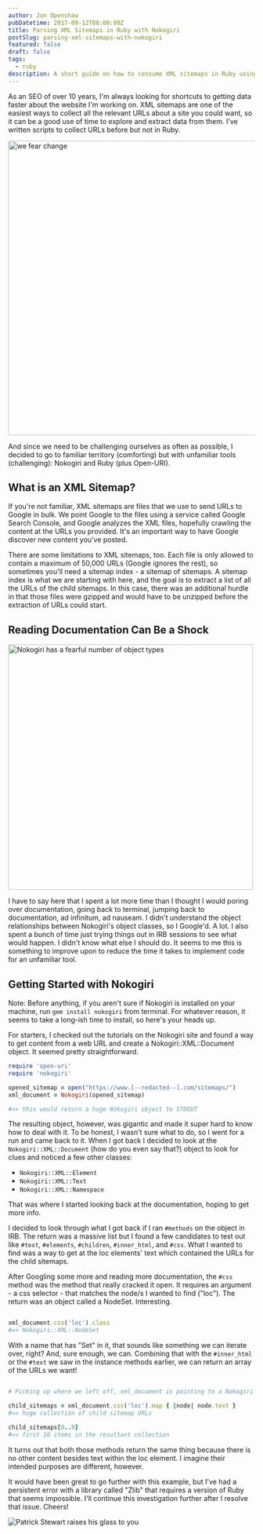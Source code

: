 ```yaml
---
author: Jon Openshaw
pubDatetime: 2017-09-12T08:00:00Z
title: Parsing XML Sitemaps in Ruby with Nokogiri
postSlug: parsing-xml-sitemaps-with-nokogiri
featured: false
draft: false
tags:
  - ruby
description: A short guide on how to consume XML sitemaps in Ruby using the Nokogiri gem and get at the good stuff.
---
```


As an SEO of over 10 years, I'm always looking for shortcuts to getting data faster about the website I'm working on. XML sitemaps are one of the easiest ways to collect all the relevant URLs about a site you could want, so it can be a good use of time to explore and extract data from them. I've written scripts to collect URLs before but not in Ruby.

<img
  src="https://i.giphy.com/media/FFUOouOEv3rKo/giphy.webp"
  alt="we fear change"
  width="600"
/>

And since we need to be challenging ourselves as often as possible, I decided to go to familiar territory (comforting) but with unfamiliar tools (challenging): Nokogiri and Ruby (plus Open-URI).

## What is an XML Sitemap?

If you're not familiar, XML sitemaps are files that we use to send URLs to Google in bulk. We point Google to the files using a service called Google Search Console, and Google analyzes the XML files, hopefully crawling the content at the URLs you provided. It's an important way to have Google discover new content you've posted.

There are some limitations to XML sitemaps, too. Each file is only allowed to contain a maximum of 50,000 URLs (Google ignores the rest), so sometimes you'll need a sitemap index - a sitemap of sitemaps. A sitemap index is what we are starting with here, and the goal is to extract a list of all the URLs of the child sitemaps. In this case, there was an additional hurdle in that those files were gzipped and would have to be unzipped before the extraction of URLs could start.

## Reading Documentation Can Be a Shock

<img
  src="https://media3.giphy.com/media/Ki9ZNTNS7aC9q/giphy.gif"
  alt="Nokogiri has a fearful number of object types"
  width="500"
/>

I have to say here that I spent a lot more time than I thought I would poring over documentation, going back to terminal, jumping back to documentation, ad infinitum, ad nauseam. I didn't understand the object relationships between Nokogiri's object classes, so I Google'd. A lot. I also spent a bunch of time just trying things out in IRB sessions to see what would happen. I didn't know what else I should do. It seems to me this is something to improve upon to reduce the time it takes to implement code for an unfamiliar tool.

## Getting Started with Nokogiri

Note: Before anything, if you aren't sure if Nokogiri is installed on your machine, run `gem install nokogiri` from terminal. For whatever reason, it seems to take a long-ish time to install, so here's your heads up.

For starters, I checked out the tutorials on the Nokogiri site and found a way to get content from a web URL and create a Nokogiri::XML::Document object. It seemed pretty straightforward.

```ruby
require 'open-uri'
require 'nokogiri'

opened_sitemap = open("https://www.[--redacted--].com/sitemaps/")
xml_document = Nokogiri(opened_sitemap)

#=> this would return a huge Nokogiri object to STDOUT

```

The resulting object, however, was gigantic and made it super hard to know how to deal with it. To be honest, I wasn't sure what to do, so I went for a run and came back to it. When I got back I decided to look at the `Nokogiri::XML::Document` (how do you even say that?) object to look for clues and noticed a few other classes:

- `Nokogiri::XML::Element`
- `Nokogiri::XML::Text`
- `Nokogiri::XML::Namespace`

That was where I started looking back at the documentation, hoping to get more info.

I decided to look through what I got back if I ran `#methods` on the object in IRB. The return was a massive list but I found a few candidates to test out like `#text`, `#elements`, `#children`, `#inner_html`, and `#css`. What I wanted to find was a way to get at the loc elements' text which contained the URLs for the child sitemaps.

After Googling some more and reading more documentation, the `#css` method was the method that really cracked it open. It requires an argument - a css selector - that matches the node/s I wanted to find ("loc"). The return was an object called a NodeSet. Interesting.

```ruby

xml_document.css('loc').class
#=> Nokogiri::XML::NodeSet
```

With a name that has "Set" in it, that sounds like something we can iterate over, right? And, sure enough, we can. Combining that with the `#inner_html` or the `#text` we saw in the instance methods earlier, we can return an array of the URLs we want!

```ruby

# Picking up where we left off, xml_document is pointing to a Nokogiri object

child_sitemaps = xml_document.css('loc').map { |node| node.text }
#=> huge collection of child sitemap URLs

child_sitemaps[0..9]
#=> first 10 items in the resultant collection

```

It turns out that both those methods return the same thing because there is no other content besides text within the loc element. I imagine their intended purposes are different, however.

It would have been great to go further with this example, but I've had a persistent error with a library called "Zlib" that requires a version of Ruby that seems impossible. I'll continue this investigation further after I resolve that issue. Cheers!

![Patrick Stewart raises his glass to you](https://i.giphy.com/media/3o6ZsUJ44ffpnAW7Dy/source.gif "we have sitemap URLs!")
